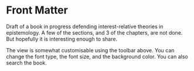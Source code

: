 # Front Matter {-}

Draft of a book in progress defending interest-relative theories in epistemology. A few of the sections, and 3 of the chapters, are not done. But hopefully it is interesting enough to share.

The view is somewhat customisable using the toolbar above. You can change the font type, the font size, and the background color. You can also search the book.
